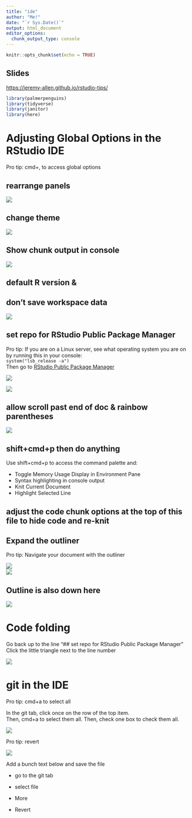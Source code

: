 ```yaml
---
title: "ide"
author: "Me!"
date: "`r Sys.Date()`"
output: html_document
editor_options: 
  chunk_output_type: console
---
```


```r
knitr::opts_chunk$set(echo = TRUE)
```

## Slides

[https://jeremy-allen.github.io/rstudio-tips/](https://jeremy-allen.github.io/rstudio-tips/)  


```r

library(palmerpenguins)
library(tidyverse)
library(janitor)
library(here)

```

# Adjusting Global Options in the RStudio IDE

Pro tip: cmd+, to access global options

## rearrange panels

![](images/panels.png)

## change theme

![](images/theme.png)

## Show chunk output in console

![](images/output.png)

## default R version &

## don't save workspace data

![](images/r_version.png)

## set repo for RStudio Public Package Manager

Pro tip: If you are on a Linux server, see what operating system you are on by running this in your console:\
`system("lsb_release -a")`\
Then go to [RStudio Public Package Manager](https://packagemanager.rstudio.com/client/)

![](images/rspm.png)

![](images/set_rspm.png)

## allow scroll past end of doc & rainbow parentheses

![](images/scroll.png)

## shift+cmd+p then do anything

Use shift+cmd+p to access the command palette and:

-   Toggle Memory Usage Display in Environment Pane
-   Syntax highlighting in console output
-   Knit Current Document
-   Highlight Selected Line

## adjust the code chunk options at the top of this file to hide code and re-knit

## Expand the outliner

Pro tip: Navigate your document with the outliner

![](images/out1.png)\
![](images/out2.png)\

## Outline is also down here

![](images/out3.png)\

# Code folding

Go back up to the line "## set repo for RStudio Public Package Manager"  
Click the little triangle next to the line number  

![](images/fold.gif)\

# git in the IDE

Pro tip: cmd+a to select all

In the git tab, click once on the row of the top item.\
Then, cmd+a to select them all. Then, check one box to check them all.

![](images/git_all.gif)\

Pro tip: revert

![](images/revert.gif)\

Add a bunch text below and save the file

-   go to the git tab

-   select file

-   More

-   Revert
